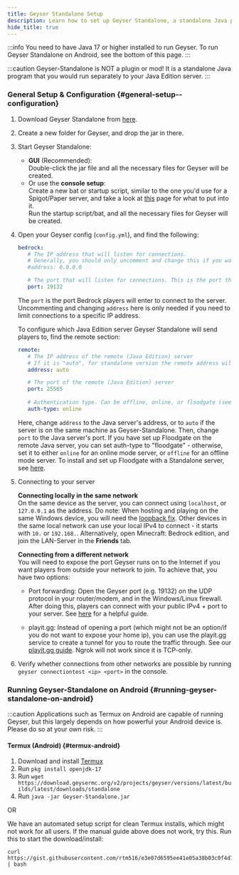 ```yaml
---
title: Geyser Standalone Setup
description: Learn how to set up Geyser Standalone, a standalone Java program that allows you to connect Bedrock players to your Java Edition server.
hide_title: true
---
```


:::info
You need to have Java 17 or higher installed to run Geyser. To run Geyser Standalone on Android, see the bottom of this page.
:::

:::caution
Geyser-Standalone is NOT a plugin or mod! It is a standalone Java program that you would run separately to your Java Edition server.
:::

### General Setup & Configuration {#general-setup--configuration}

1. Download Geyser Standalone from [here](https://download.geysermc.org/v2/projects/geyser/versions/latest/builds/latest/downloads/standalone).
2. Create a new folder for Geyser, and drop the jar in there.
3. Start Geyser Standalone:
   - **GUI** (Recommended):   
   Double-click the jar file and all the necessary files for Geyser will be created.
   - Or use the **console setup**:   
   Create a new bat or startup script, similar to the one you'd use for a Spigot/Paper server, and take a look at [this](/wiki/geyser/creating-a-startup-script/) page for what to put into it.   
   Run the startup script/bat, and all the necessary files for Geyser will be created.

4. Open your Geyser config (`config.yml`), and find the following:

   ```yaml
   bedrock: 
      # The IP address that will listen for connections. 
      # Generally, you should only uncomment and change this if you want to limit what IPs can connect to your server. 
      #address: 0.0.0.0 

      # The port that will listen for connections. This is the port that Bedrock players will use to connect to your server.
      port: 19132 
   ```
   The `port` is the port Bedrock players will enter to connect to the server.   
   Uncommenting and changing `address` here is only needed if you need to limit connections to a specific IP address.
     

   To configure which Java Edition server Geyser Standalone will send players to, find the remote section:
   ```yaml
   remote:
      # The IP address of the remote (Java Edition) server
      # If it is "auto", for standalone version the remote address will be set to 127.0.0.1.
      address: auto

      # The port of the remote (Java Edition) server
      port: 25565
      
      # Authentication type. Can be offline, online, or floodgate (see https://github.com/GeyserMC/Geyser/wiki/Floodgate).
      auth-type: online
   ```
   Here, change `address` to the Java server's address, or to `auto` if the server is on the same machine as Geyser-Standalone. 
Then, change `port` to the Java server's port. If you have set up Floodgate on the remote Java server, you can set auth-type to "floodgate" - otherwise, 
set it to either `online` for an online mode server, or `offline` for an offline mode server. To install and set up Floodgate with a Standalone server, see [here](/wiki/floodgate/setup).   
   
5. Connecting to your server
        
   **Connecting locally in the same network**   
   On the same device as the server, you can connect using `localhost`, or `127.0.0.1` as the address.
   Do note: When hosting and playing on the same Windows device, you will need the [loopback fix](/wiki/geyser/fixing-unable-to-connect-to-world#using-geyser-on-the-same-computer).
   Other devices in the same local network can use your local IPv4 to connect - it starts with `10.` or `192.168.`.
   Alternatively, open Minecraft: Bedrock edition, and join the LAN-Server in the **Friends** tab.
        
   **Connecting from a different network**  
   You will need to expose the port Geyser runs on to the Internet if you want players from outside your network to join.
   To achieve that, you have two options:   

    - Port forwarding: Open the Geyser port (e.g. 19132) on the UDP protocol in your router/modem, and in the Windows/Linux firewall.
      After doing this, players can connect with your public IPv4 + port to your server.
      See [here](/wiki/geyser/port-forwarding/) for a helpful guide.   

    - playit.gg: Instead of opening a port (which might not be an option/if you do not want to expose your home ip), you can use
      the playit.gg service to create a tunnel for you to route the traffic through. See our [playit.gg guide](/wiki/geyser/playit-gg).
      Ngrok will not work since it is TCP-only.   

6. Verify whether connections from other networks are possible by running `geyser connectiontest <ip> <port>` in the console.

### Running Geyser-Standalone on Android {#running-geyser-standalone-on-android}

:::caution
Applications such as Termux on Android are capable of running Geyser, but this largely depends on how powerful your Android device is. Please do so at your own risk.
:::

#### Termux (Android) {#termux-android}
1. Download and install [Termux](https://termux.com/)
2. Run `pkg install openjdk-17`
3. Run `wget https://download.geysermc.org/v2/projects/geyser/versions/latest/builds/latest/downloads/standalone`
4. Run `java -jar Geyser-Standalone.jar`

OR

We have an automated setup script for clean Termux installs, which might not work for all users. If the manual guide above does not work, try this.
Run this to start the download/install:
```
curl https://gist.githubusercontent.com/rtm516/e3e07d6595ee41e05a38b03c0f4d7a80/raw/install.sh | bash
```

